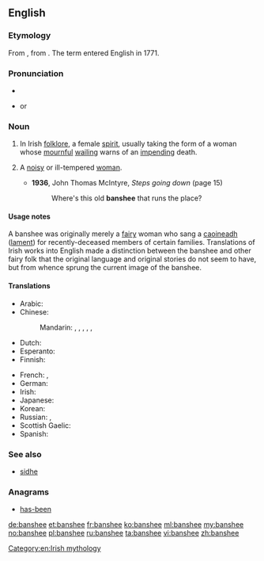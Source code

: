 ==English==
{{wikipedia}}

===Etymology===
From {{etyl|ga|en}} {{term|bean sí|lang=ga}}, from {{etyl|sga|en}} {{term|ben|lang=sga}} {{term|síde||woman of the fairy mound|lang=sga}}.  The term {{term||banshee}} entered English in 1771.

===Pronunciation===
* {{audio|en-us-banshee.ogg|Audio (US)|lang=en}}
* {{IPA|/bænˈʃiː/|lang=en}} or {{IPAchar|/ˈbænʃiː/}}

===Noun===
{{en-noun}}

# In Irish [[folklore]], a female [[spirit]], usually taking the form of a woman whose [[mournful]] [[wail]]ing warns of an [[impend]]ing death.
# {{context|derogatory|lang=en}} A [[noisy]] or ill-tempered [[woman]].
#* '''1936''', John Thomas McIntyre, ''Steps going down'' (page 15)
#*: Where's this old '''banshee''' that runs the place?

====Usage notes====
A banshee was originally merely a [[fairy]] woman who sang a [[caoin|caoineadh]] ([[lament]]) for recently-deceased members of certain families. Translations of Irish works into English made a distinction between the banshee and other fairy folk that the original language and original stories do not seem to have, but from whence sprung the current image of the banshee.

====Translations====
{{trans-top|in Irish folklore, a female spirit}}
* Arabic: {{t|ar|بانشي|f|tr=bānšy|sc=Arab}}
* Chinese:
*: Mandarin: {{qualifier|no exact term exists}} {{t|cmn|[[報喪]][[女妖]]}}, {{t|cmn|[[报丧]][[女妖]]|tr=bàosāng nǚyāo}}, {{t|cmn|喪門神|sc=Hani}}, {{t+|cmn|丧门神|tr=sàngménshén|sc=Hani}} {{qualifier|"messenger of death"}}, {{t+|cmn|喪門星|sc=Hani}}, {{t|cmn|丧门星|tr=sàngménxīng|sc=Hani}} {{qualifier|"messenger of death"}}
* Dutch: {{t|nl|banshee|f}}
* Esperanto: {{t|eo|banŝio}}
* Finnish: {{t|fi|banshee}}
{{trans-mid}}
* French: {{t+|fr|banshee|f}}, {{t|fr|banshie|f}}
* German: {{t+|de|Banshee|f}}
* Irish: {{t|ga|bean sí|f}}
* Japanese: {{t|ja|バンシー|tr=banshī|sc=Jpan}}
* Korean: {{t+|ko|반시|tr=bansi|sc=Kore}}
* Russian: {{t|ru|банши|f|tr=bánši, banší|sc=Cyrl}}, {{t|ru|баньши|f|tr=bánʹši, banʹší|sc=Cyrl}}
* Scottish Gaelic: {{t|gd|bean-shìdh|f}}
* Spanish: {{t|es|banshee|f}}
{{trans-bottom}}

===See also===
* [[sidhe]]

===Anagrams===
* [[has-been#English|has-been]]

[[Category:en:Irish mythology]]

[[de:banshee]]
[[et:banshee]]
[[fr:banshee]]
[[ko:banshee]]
[[ml:banshee]]
[[my:banshee]]
[[no:banshee]]
[[pl:banshee]]
[[ru:banshee]]
[[ta:banshee]]
[[vi:banshee]]
[[zh:banshee]]